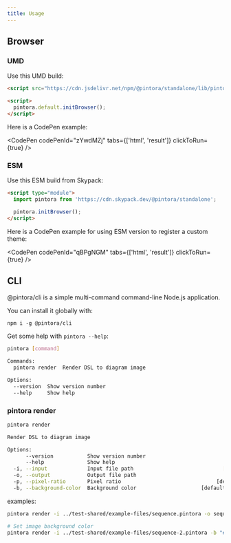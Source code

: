 ```yaml
---
title: Usage
---
```


## Browser

### UMD

Use this UMD build:

```html
<script src="https://cdn.jsdelivr.net/npm/@pintora/standalone/lib/pintora-standalone.umd.js"></script>

<script>
  pintora.default.initBrowser();
</script>
```


<!-- Here is a [CodePen example](https://codepen.io/hikerpig/pen/zYwdMZj). -->

Here is a CodePen example:

<CodePen codePenId="zYwdMZj" tabs={['html', 'result']} clickToRun={true} />

### ESM

Use this ESM build from Skypack:

```html
<script type="module">
  import pintora from 'https://cdn.skypack.dev/@pintora/standalone';

  pintora.initBrowser();
</script>
```

Here is a CodePen example for using ESM version to register a custom theme:

<CodePen codePenId="qBPgNGM" tabs={['html', 'result']} clickToRun={true} />

## CLI

@pintora/cli is a simple multi-command command-line Node.js application.

You can install it globally with:

```
npm i -g @pintora/cli
```

Get some help with `pintora --help`:

```sh
pintora [command]

Commands:
  pintora render  Render DSL to diagram image

Options:
  --version  Show version number                                       [boolean]
  --help     Show help                                                 [boolean]
```

### pintora render

```sh
pintora render

Render DSL to diagram image

Options:
      --version           Show version number                          [boolean]
      --help              Show help                                    [boolean]
  -i, --input             Input file path                             [required]
  -o, --output            Output file path
  -p, --pixel-ratio       Pixel ratio                               [default: 2]
  -b, --background-color  Background color                     [default: "#fff"]
```

examples:

```sh
pintora render -i ../test-shared/example-files/sequence.pintora -o sequence.png

# Set image background color
pintora render -i ../test-shared/example-files/sequence-2.pintora -b "#FAFAFA" -o sequence-2.jpg
```
